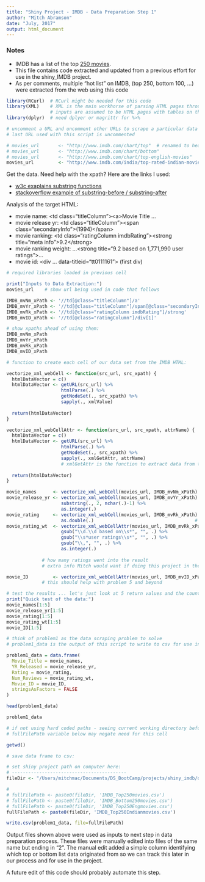 ```yaml
---
title: "Shiny Project - IMDB - Data Preparation Step 1"
author: "Mitch Abramson"
date: "July, 2017"
output: html_document
---
```


### Notes

- IMDB has a list of the top [250 movies](http://www.imdb.com/chart/top). 
- This file contains code extracted and updated from a previous effort for use in the shiny_IMDB project.
- As per comments, multiple "hot list" on IMDB, (top 250, bottom 100, ...) were extracted from the web using this code

```r

library(RCurl)  # RCurl might be needed for this code
library(XML)    # XML is the main workhorse of parsing HTML pages through XPath to extract specific fields
                # inputs are assumed to be HTML pages with tables on them
library(dplyr)  # need dplyer or magrittr for %>%

# uncomment a URL and uncomment other URLs to scrape a particular data set
# last URL used with this script is uncommented

# movies_url       <- "http://www.imdb.com/chart/top"  # renamed to head off conflict w/ base 'url'
# movies_url       <- "http://www.imdb.com/chart/bottom" 
# movies_url       <- "http://www.imdb.com/chart/top-english-movies"
movies_url         <- "http://www.imdb.com/india/top-rated-indian-movies/"

```
Get the data.  Need help with the xpath?  Here are the links I used:

  - [w3c exaplains substring functions](https://www.w3.org/TR/1999/REC-xpath-19991116/#function-substring-before)
  - [stackoverflow example of substring-before / substring-after](http://stackoverflow.com/questions/4720480/xpath-select-only-part-of-an-attribute)

Analysis of the target HTML:

  - movie name: \<td class="titleColumn"\>\<a\>Movie Title ...
  - movie release yr: \<td class="titleColumn"\>\<span class="secondaryInfo"\>(1994)\</span\>
  - movie ranking: \<td class="ratingColumn imdbRating"\>\<strong title="meta info"\>9.2\</strong\>
  - movie ranking weight: ...\<strong title="9.2 based on 1,771,990 user ratings"\>...
  - movie id: <td class="ratingColumn"><div ... data-titleid="tt0111161"> (first div)

```r
# required libraries loaded in previous cell

print("Inputs to Data Extraction:")
movies_url    # show url being used in code that follows

IMDB_mvNm_xPath <- '//td[@class="titleColumn"]/a'
IMDB_mvYr_xPath <- '//td[@class="titleColumn"]/span[@class="secondaryInfo"]'
IMDB_mvRk_xPath <- '//td[@class="ratingColumn imdbRating"]/strong'
IMDB_mvID_xPath <- '//td[@class="ratingColumn"]/div[1]'

# show xpaths ahead of using them:
IMDB_mvNm_xPath
IMDB_mvYr_xPath
IMDB_mvRk_xPath
IMDB_mvID_xPath

```

```r

# function to create each cell of our data set from the IMDB HTML:

vectorize_xml_webCell <- function(src_url, src_xpath) {
  htmlDataVector = c()
  htmlDataVector <- getURL(src_url) %>%
                    htmlParse(.) %>%
                    getNodeSet(., src_xpath) %>%
                    sapply(., xmlValue)
  
  return(htmlDataVector)
}

```

```r

vectorize_xml_webCellAttr <- function(src_url, src_xpath, attrName) {
  htmlDataVector = c()
  htmlDataVector <- getURL(src_url) %>%
                    htmlParse(.) %>%
                    getNodeSet(., src_xpath) %>%
                    sapply(., xmlGetAttr, attrName)
                    # xmlGetAttr is the function to extract data from the attrName on the node set
  
  return(htmlDataVector)
}

```

```r

movie_names      <- vectorize_xml_webCell(movies_url, IMDB_mvNm_xPath)
movie_release_yr <- vectorize_xml_webCell(movies_url, IMDB_mvYr_xPath) %>%
                    substring(., 2, nchar(.)-1) %>%
                    as.integer(.)
movie_rating     <- vectorize_xml_webCell(movies_url, IMDB_mvRk_xPath) %>%
                    as.double(.)                                     # convert to numbers
movie_rating_wt  <- vectorize_xml_webCellAttr(movies_url, IMDB_mvRk_xPath, "title") %>%
                    gsub("\\d.\\d based on\\s*", "", .) %>%
                    gsub("\\s*user ratings\\s*", "", .) %>%
                    gsub("\\,", "", .) %>%
                    as.integer(.)
                    
             # how many ratings went into the result
             # extra info Mitch would want if doing this project in the real world

movie_ID         <- vectorize_xml_webCellAttr(movies_url, IMDB_mvID_xPath, "data-titleid") 
             # this should help with problem 5 and beyond

# test the results ... let's just look at 5 return values and the count from each item
print("Quick test of the data:")
movie_names[1:5]
movie_release_yr[1:5]
movie_rating[1:5]
movie_rating_wt[1:5]
movie_ID[1:5]

```

```r

# think of problem1 as the data scraping problem to solve
# problem1_data is the output of this script to write to csv for use in data projects

problem1_data = data.frame(
  Movie_Title = movie_names,
  YR_Released = movie_release_yr,
  Rating = movie_rating,
  Num_Reviews = movie_rating_wt,
  Movie_ID = movie_ID,
  stringsAsFactors = FALSE
)

head(problem1_data)

```

```r
problem1_data

```

```r

# if not using hard coded paths - seeing current working directory before performing write is a good idea
# fullFilePath variable below may negate need for this cell

getwd()

```

```r
# save data frame to csv:

# set shiny project path on computer here:
# ------------------------------------------
fileDir <- "/Users/mitchmac/Documents/DS_BootCamp/projects/shiny_imdb/data/"

# 
# fullFilePath <- paste0(fileDir, 'IMDB_Top250movies.csv')
# fullFilePath <- paste0(fileDir, 'IMDB_Bottom250movies.csv')
# fullFilePath <- paste0(fileDir, 'IMDB_Top250Engmovies.csv')
fullFilePath <- paste0(fileDir, 'IMDB_Top250Indianmovies.csv')

write.csv(problem1_data, file=fullFilePath)              

```

Output files shown above were used as inputs to next step in data preparation process.  These files were manually edited
into files of the same name but ending in "2".  The manual edit added a simple column identifying which top or bottom list
data originated from so we can track this later in our process and for use in the project.

A future edit of this code should probably automate this step.

